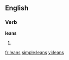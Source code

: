 ==English==

===Verb===
'''leans'''

# {{third-person singular of|[[lean]]}}

[[fr:leans]]
[[simple:leans]]
[[vi:leans]]